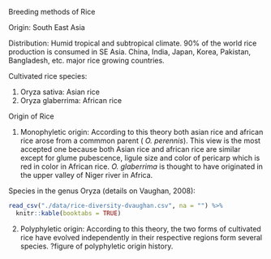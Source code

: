 Breeding methods of Rice

Origin: South East Asia

Distribution: Humid tropical and subtropical climate. 90% of the world rice production is consumed in SE Asia. China, India, Japan, Korea, Pakistan, Bangladesh, etc. major rice growing countries.

Cultivated rice species:

1. Oryza sativa: Asian rice
2. Oryza glaberrima: African rice

Origin of Rice

1. Monophyletic origin: According to this theory both asian rice and african rice arose from a commmon parent ( _O. perennis_). This view is the most accepted one because both Asian rice and african rice are similar except for glume pubescence, ligule size and color of pericarp which is red in color in African rice. _O. glaberrima_ is thought to have originated in the upper valley of Niger river in Africa.

Species in the genus Oryza (details on Vaughan, 2008):

```r

read_csv("./data/rice-diversity-dvaughan.csv", na = "") %>% 
  knitr::kable(booktabs = TRUE)
```

2. Polyphyletic origin: According to this theory, the two forms of cultivated rice have evolved independently in their respective regions form several species. ?figure of polyphyletic origin history.
